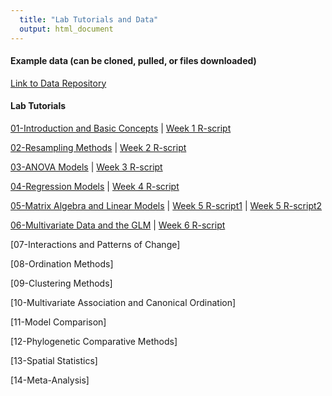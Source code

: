 ```yaml
---
  title: "Lab Tutorials and Data"
  output: html_document
---
```

#### Example data (can be cloned, pulled, or files downloaded)
[Link to Data Repository](https://github.com/deanadams/GM-WorkshopData)

#### Lab Tutorials

[01-Introduction and Basic Concepts](https://deanadams.github.io/BioStats/LabData/01-RIntro-Lab.html) | [Week 1 R-script](https://deanadams.github.io/BioStats/LabData/01-RIntro.r)

[02-Resampling Methods](https://deanadams.github.io/BioStats/LabData/02-Resampling-Lab.html) | [Week 2 R-script](https://deanadams.github.io/BioStats/LabData/02-Resampling.r)

[03-ANOVA Models](https://deanadams.github.io/BioStats/LabData/03-ANOVA-Lab.html) | [Week 3 R-script](https://deanadams.github.io/BioStats/LabData/03-ANOVA.r)

[04-Regression Models](https://deanadams.github.io/BioStats/LabData/04-Regression-Lab.html) | [Week 4 R-script](https://deanadams.github.io/BioStats/LabData/04-Regression.r)

[05-Matrix Algebra and Linear Models](https://deanadams.github.io/BioStats/LabData/05-Matrices-LM-Lab.html) | [Week 5 R-script1](https://deanadams.github.io/BioStats/LabData/05-Matrices.r) | [Week 5 R-script2](https://deanadams.github.io/BioStats/LabData/05-CompCompare-LMImplementations.r)

[06-Multivariate Data and the GLM](https://deanadams.github.io/BioStats/LabData/06-LM-Multivariate-Lab.html) | [Week 6 R-script](https://deanadams.github.io/BioStats/LabData/06-LM-multivariate.r)

[07-Interactions and Patterns of Change]

[08-Ordination Methods]

[09-Clustering Methods]

[10-Multivariate Association and Canonical Ordination]

[11-Model Comparison]

[12-Phylogenetic Comparative Methods]

[13-Spatial Statistics]

[14-Meta-Analysis]